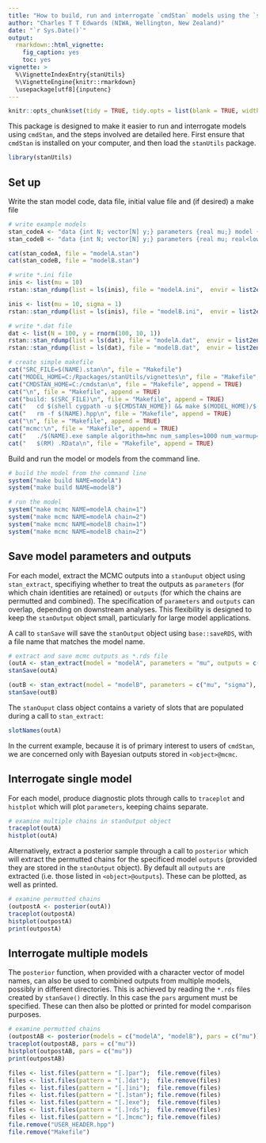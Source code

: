 ```yaml
---
title: "How to build, run and interrogate `cmdStan` models using the `stanUtils` package"
author: "Charles T T Edwards (NIWA, Wellington, New Zealand)"
date: "`r Sys.Date()`"
output:
  rmarkdown::html_vignette:
    fig_caption: yes
    toc: yes
vignette: >
  %\VignetteIndexEntry{stanUtils}
  %\VignetteEngine{knitr::rmarkdown}
  \usepackage[utf8]{inputenc}
---
```


```r
knitr::opts_chunk$set(tidy = TRUE, tidy.opts = list(blank = TRUE, width.cutoff = 75), message = FALSE, warning = FALSE, collapse = TRUE, comment = "# >")
```

This package is designed to make it easier to run and interrogate models using `cmdStan`, and the steps involved are detailed here. First ensure that `cmdStan` is installed on your computer, and then load the `stanUtils` package.

```r
library(stanUtils)
```

## Set up

Write the stan model code, data file, initial value file and (if desired) a make file

```r
# write example models
stan_codeA <- "data {int N; vector[N] y;} parameters {real mu;} model {y ~ normal(mu,1);} generated quantities {real mse; mse = mean((y - mu) .* (y - mu));}"
stan_codeB <- "data {int N; vector[N] y;} parameters {real mu; real<lower=0> sigma;} model {y ~ normal(mu,sigma);} generated quantities {real mse; mse = mean((y - mu) .* (y - mu));}"

cat(stan_codeA, file = "modelA.stan")
cat(stan_codeB, file = "modelB.stan")

# write *.ini file
inis <- list(mu = 10)
rstan::stan_rdump(list = ls(inis), file = "modelA.ini",  envir = list2env(inis))

inis <- list(mu = 10, sigma = 1)
rstan::stan_rdump(list = ls(inis), file = "modelB.ini",  envir = list2env(inis))

# write *.dat file
dat <- list(N = 100, y = rnorm(100, 10, 1))
rstan::stan_rdump(list = ls(dat), file = "modelA.dat",  envir = list2env(dat))
rstan::stan_rdump(list = ls(dat), file = "modelB.dat",  envir = list2env(dat))

# create simple makefile
cat("SRC_FILE=$(NAME).stan\n", file = "Makefile")
cat("MODEL_HOME=C:/Rpackages/stanUtils/vignettes\n", file = "Makefile", append = TRUE)
cat("CMDSTAN_HOME=C:/cmdstan\n", file = "Makefile", append = TRUE)
cat("\n", file = "Makefile", append = TRUE)
cat("build: $(SRC_FILE)\n", file = "Makefile", append = TRUE)
cat("	cd $(shell cygpath -u ${CMDSTAN_HOME}) && make $(MODEL_HOME)/$(NAME).exe\n", file = "Makefile", append = TRUE)
cat("	rm -f $(NAME).hpp\n", file = "Makefile", append = TRUE)
cat("\n", file = "Makefile", append = TRUE)
cat("mcmc:\n", file = "Makefile", append = TRUE)
cat("	./$(NAME).exe sample algorithm=hmc num_samples=1000 num_warmup=1000 thin=1 init=$(NAME).ini data file=$(NAME).dat output file=$(NAME)$(chain).mcmc\n", file = "Makefile", append = TRUE)
cat("	$(RM) .RData\n", file = "Makefile", append = TRUE)
```

Build and run the model or models from the command line.

```r
# build the model from the command line
system("make build NAME=modelA")
system("make build NAME=modelB")

# run the model
system("make mcmc NAME=modelA chain=1")
system("make mcmc NAME=modelA chain=2")
system("make mcmc NAME=modelB chain=1")
system("make mcmc NAME=modelB chain=2")
```

## Save model parameters and outputs

For each model, extract the MCMC outputs into a `stanOuput` object using `stan_extract`, specifiying whether to treat the outputs as `parameters` (for which chain identities are retained) or `outputs` (for which the chains are permutted and combined). The specification of `parameters` and `outputs` can overlap, depending on downstream analyses. This flexibility is designed to keep the `stanOutput` object small, particularly for large model applications.

A call to `stanSave` will save the `stanOutput` object using `base::saveRDS`, with a file name that matches the model name. 

```r
# extract and save mcmc outputs as *.rds file
(outA <- stan_extract(model = "modelA", parameters = "mu", outputs = c("mu", "mse")))
stanSave(outA)

(outB <- stan_extract(model = "modelB", parameters = c("mu", "sigma"), outputs = c("mu", "mse")))
stanSave(outB)

```
The `stanOuput` class object contains a variety of slots that are populated during a call to `stan_extract`:
```r
slotNames(outA)
```
In the current example, because it is of primary interest to users of `cmdStan`, we are concerned only with Bayesian outputs stored in `<object>@mcmc`.

## Interrogate single model

For each model, produce diagnostic plots through calls to `traceplot` and `histplot` which will plot `parameters`, keeping chains separate.

```r
# examine multiple chains in stanOutput object
traceplot(outA)
histplot(outA)
```

Alternatively, extract a posterior sample through a call to `posterior` which will extract the permutted chains for the specificed model `outputs` (provided they are stored in the `stanOutput` object). By default all `outputs` are extracted (i.e. those listed in `<object>@outputs`). These can be plotted, as well as printed.
```r
# examine permutted chains
(outpostA <- posterior(outA))
traceplot(outpostA)
histplot(outpostA)
print(outpostA)
```

## Interrogate multiple models

The `posterior` function, when provided with a character vector of model names, can also be used to combined outputs from multiple models, possibly in different directories. This is achieved by reading the `*.rds` files created by `stanSave()` directly. In this case the `pars` argument must be specified. These can then also be plotted or printed for model comparison purposes.

```r
# examine permutted chains
(outpostAB <- posterior(models = c("modelA", "modelB"), pars = c("mu")))
traceplot(outpostAB, pars = c("mu"))
histplot(outpostAB, pars = c("mu"))
print(outpostAB)
```


```r
files <- list.files(pattern = "[.]par");  file.remove(files)
files <- list.files(pattern = "[.]dat");  file.remove(files)
files <- list.files(pattern = "[.]ini");  file.remove(files)
files <- list.files(pattern = "[.]stan"); file.remove(files)
files <- list.files(pattern = "[.]exe");  file.remove(files)
files <- list.files(pattern = "[.]rds");  file.remove(files)
files <- list.files(pattern = "[.]mcmc"); file.remove(files)
file.remove("USER_HEADER.hpp")
file.remove("Makefile")
```
